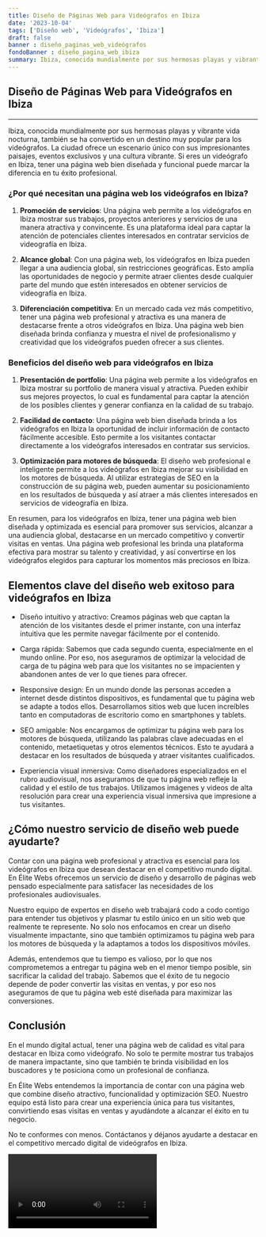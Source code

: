 ```yaml
---
title: Diseño de Páginas Web para Videógrafos en Ibiza
date: '2023-10-04'
tags: ['Diseño web', 'Videógrafos', 'Ibiza']
draft: false
banner : diseño_paginas_web_videógrafos
fondoBanner : diseño_pagina_web_ibiza
summary: Ibiza, conocida mundialmente por sus hermosas playas y vibrante vida nocturna, también se ha convertido en un destino muy popular para los videógrafos. La ciudad ofrece un escenario único con sus impresionantes paisajes, eventos exclusivos y una cultura vibrante. Si eres un videógrafo en Ibiza, tener una página web bien diseñada y funcional puede marcar la diferencia en tu éxito profesional.
---
```


## **Diseño de Páginas Web para Videógrafos en Ibiza**
---

Ibiza, conocida mundialmente por sus hermosas playas y vibrante vida nocturna, también se ha convertido en un destino muy popular para los videógrafos. La ciudad ofrece un escenario único con sus impresionantes paisajes, eventos exclusivos y una cultura vibrante. Si eres un videógrafo en Ibiza, tener una página web bien diseñada y funcional puede marcar la diferencia en tu éxito profesional.

### **¿Por qué necesitan una página web los videógrafos en Ibiza?**
1. **Promoción de servicios**: Una página web permite a los videógrafos en Ibiza mostrar sus trabajos, proyectos anteriores y servicios de una manera atractiva y convincente. Es una plataforma ideal para captar la atención de potenciales clientes interesados en contratar servicios de videografía en Ibiza.

2. **Alcance global**: Con una página web, los videógrafos en Ibiza pueden llegar a una audiencia global, sin restricciones geográficas. Esto amplía las oportunidades de negocio y permite atraer clientes desde cualquier parte del mundo que estén interesados en obtener servicios de videografía en Ibiza.

3. **Diferenciación competitiva**: En un mercado cada vez más competitivo, tener una página web profesional y atractiva es una manera de destacarse frente a otros videógrafos en Ibiza. Una página web bien diseñada brinda confianza y muestra el nivel de profesionalismo y creatividad que los videógrafos pueden ofrecer a sus clientes.

### **Beneficios del diseño web para videógrafos en Ibiza**
1. **Presentación de portfolio**: Una página web permite a los videógrafos en Ibiza mostrar su portfolio de manera visual y atractiva. Pueden exhibir sus mejores proyectos, lo cual es fundamental para captar la atención de los posibles clientes y generar confianza en la calidad de su trabajo.

2. **Facilidad de contacto**: Una página web bien diseñada brinda a los videógrafos en Ibiza la oportunidad de incluir información de contacto fácilmente accesible. Esto permite a los visitantes contactar directamente a los videógrafos interesados en contratar sus servicios.

3. **Optimización para motores de búsqueda**: El diseño web profesional e inteligente permite a los videógrafos en Ibiza mejorar su visibilidad en los motores de búsqueda. Al utilizar estrategias de SEO en la construcción de su página web, pueden aumentar su posicionamiento en los resultados de búsqueda y así atraer a más clientes interesados en servicios de videografía en Ibiza.

En resumen, para los videógrafos en Ibiza, tener una página web bien diseñada y optimizada es esencial para promover sus servicios, alcanzar a una audiencia global, destacarse en un mercado competitivo y convertir visitas en ventas. Una página web profesional les brinda una plataforma efectiva para mostrar su talento y creatividad, y así convertirse en los videógrafos elegidos para capturar los momentos más preciosos en Ibiza.

<GifSeo />

<Cta />

## Elementos clave del diseño web exitoso para videógrafos en Ibiza

- Diseño intuitivo y atractivo: Creamos páginas web que captan la atención de los visitantes desde el primer instante, con una interfaz intuitiva que les permite navegar fácilmente por el contenido.

- Carga rápida: Sabemos que cada segundo cuenta, especialmente en el mundo online. Por eso, nos aseguramos de optimizar la velocidad de carga de tu página web para que los visitantes no se impacienten y abandonen antes de ver lo que tienes para ofrecer.

- Responsive design: En un mundo donde las personas acceden a internet desde distintos dispositivos, es fundamental que tu página web se adapte a todos ellos. Desarrollamos sitios web que lucen increíbles tanto en computadoras de escritorio como en smartphones y tablets.

- SEO amigable: Nos encargamos de optimizar tu página web para los motores de búsqueda, utilizando las palabras clave adecuadas en el contenido, metaetiquetas y otros elementos técnicos. Esto te ayudará a destacar en los resultados de búsqueda y atraer visitantes cualificados.

- Experiencia visual inmersiva: Como diseñadores especializados en el rubro audiovisual, nos aseguramos de que tu página web refleje la calidad y el estilo de tus trabajos. Utilizamos imágenes y videos de alta resolución para crear una experiencia visual inmersiva que impresione a tus visitantes.

## ¿Cómo nuestro servicio de diseño web puede ayudarte?

Contar con una página web profesional y atractiva es esencial para los videógrafos en Ibiza que desean destacar en el competitivo mundo digital. En Élite Webs ofrecemos un servicio de diseño y desarrollo de páginas web pensado especialmente para satisfacer las necesidades de los profesionales audiovisuales.

Nuestro equipo de expertos en diseño web trabajará codo a codo contigo para entender tus objetivos y plasmar tu estilo único en un sitio web que realmente te represente. No solo nos enfocamos en crear un diseño visualmente impactante, sino que también optimizamos tu página web para los motores de búsqueda y la adaptamos a todos los dispositivos móviles.

Además, entendemos que tu tiempo es valioso, por lo que nos comprometemos a entregar tu página web en el menor tiempo posible, sin sacrificar la calidad del trabajo. Sabemos que el éxito de tu negocio depende de poder convertir las visitas en ventas, y por eso nos aseguramos de que tu página web esté diseñada para maximizar las conversiones.

## Conclusión

En el mundo digital actual, tener una página web de calidad es vital para destacar en Ibiza como videógrafo. No solo te permite mostrar tus trabajos de manera impactante, sino que también te brinda visibilidad en los buscadores y te posiciona como un profesional de confianza.

En Élite Webs entendemos la importancia de contar con una página web que combine diseño atractivo, funcionalidad y optimización SEO. Nuestro equipo está listo para crear una experiencia única para tus visitantes, convirtiendo esas visitas en ventas y ayudándote a alcanzar el éxito en tu negocio.

No te conformes con menos. Contáctanos y déjanos ayudarte a destacar en el competitivo mercado digital de videógrafos en Ibiza.

<Video />

<CtaBot job='Videógrafos' city='Ibiza'/>

<Gmaps query='Ibiza+españa+maps' />